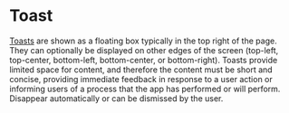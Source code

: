 
<Meta title="docs/Toast" />

# Toast

[Toasts](?path=/story/components-toast--success) are shown as a floating box typically in the top right of the page. They can optionally be displayed on other edges of the screen (top-left, top-center, bottom-left, bottom-center, or bottom-right). Toasts provide limited space for content, and therefore the content must be short and concise, providing immediate feedback in response to a user action or informing users of a process that the app has performed or will perform. Disappear automatically or can be dismissed by the user.
